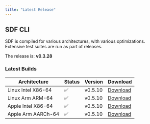 ```yaml
---
title: "Latest Release" 
---
```


## SDF CLI

SDF is compiled for various architectures, with various optimizations. Extensive
test suites are run as part of releases.

The release is: **v0.3.28**

### Latest Builds

| Architecture           | Status | Version | Download |
| ---------------------- | ------ | ------- | -------- |
| Linux Intel X86-64     |   ✅   | v0.5.10  | [Download](https://cdn.sdf.com/releases/download/sdf-v0.5.10-x86_64-unknown-linux-musl.tar.gz) |
| Linux Arm ARM-64       |   ✅   | v0.5.10  | [Download](https://cdn.sdf.com/releases/download/sdf-v0.5.10-arm-unknown-linux-gnueabihf.tar.gz) |
| Apple Intel X86-64     |   ✅   | v0.5.10  | [Download](https://cdn.sdf.com/releases/download/sdf-v0.5.10-x86_64-apple-darwin.tar.gz) |
| Apple Arm AARCh-64     |   ✅   | v0.5.10  | [Download](https://cdn.sdf.com/releases/download/sdf-v0.5.10-aarch64-apple-darwin.tar.gz) |

